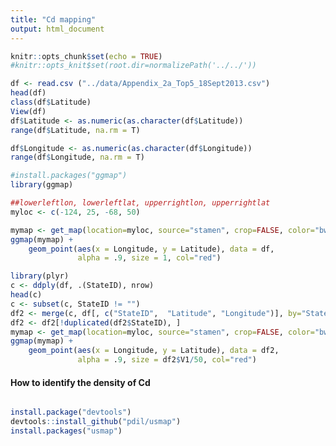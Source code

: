 ```yaml
---
title: "Cd mapping"
output: html_document
---
```


```r
knitr::opts_chunk$set(echo = TRUE)
#knitr::opts_knit$set(root.dir=normalizePath('../../')) 
```


```r
df <- read.csv ("../data/Appendix_2a_Top5_18Sept2013.csv")
head(df)
class(df$Latitude)
View(df)
df$Latitude <- as.numeric(as.character(df$Latitude))
range(df$Latitude, na.rm = T)
```

```r
df$Longitude <- as.numeric(as.character(df$Longitude))
range(df$Longitude, na.rm = T)
```

```r
#install.packages("ggmap")
library(ggmap)

##lowerleftlon, lowerleftlat, upperrightlon, upperrightlat
myloc <- c(-124, 25, -68, 50)

mymap <- get_map(location=myloc, source="stamen", crop=FALSE, color="bw")
ggmap(mymap) + 
    geom_point(aes(x = Longitude, y = Latitude), data = df,
               alpha = .9, size = 1, col="red")
```

```r
library(plyr)
c <- ddply(df, .(StateID), nrow)
head(c)
c <- subset(c, StateID != "")
df2 <- merge(c, df[, c("StateID",  "Latitude", "Longitude")], by="StateID")
df2 <- df2[!duplicated(df2$StateID), ]
mymap <- get_map(location=myloc, source="stamen", crop=FALSE, color="bw")
ggmap(mymap) + 
    geom_point(aes(x = Longitude, y = Latitude), data = df2,
               alpha = .9, size = df2$V1/50, col="red")
```

#### How to identify the density of Cd
```r

```





```r
install.package("devtools")
devtools::install_github("pdil/usmap")
install.packages("usmap")
```

